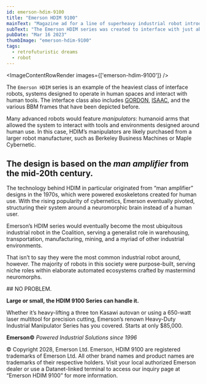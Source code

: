```yaml
---
id: emerson-hdim-9100
title: "Emerson HDIM 9100"
mainText: "Magazine ad for a line of superheavy industrial robot introduced in an alternate 1996."
subText: "The Emerson HDIM series was created to interface with just about anything, using its two sets of arms."
pubDate: "Mar 16 2023"
thumbImage: "emerson-hdim-9100"
tags:
  - retrofuturistic dreams
  - robot
---
```



<ImageContentRowRender 
  images={['emerson-hdim-9100']}
/>

  The `Emerson HDIM` series is an example of the heaviest class of interface robots, systems designed to operate in human spaces and interact with human tools. The interface class also includes [GORDON](/posts/redmond-gordon), [ISAAC](/posts/maple-cybernetic-isaac), and the various BBM frames that have been depicted before.

Many advanced robots would feature *manipulators*: humanoid arms that allowed the system to interact with tools and environments designed around human use. In this case, HDIM’s manipulators are likely purchased from a larger robot manufacturer, such as Berkeley Business Machines or Maple Cybernetic.

## The design is based on the *man amplifier* from the mid-20th century.

The technology behind HDIM in particular originated from “man amplifier” designs in the 1970s, which were powered exoskeletons created for human use. With the rising popularity of cybernetics, Emerson eventually pivoted, structuring their system around a neuromorphic brain instead of a human user.

Emerson’s HDIM series would eventually become the most ubiquitous industrial robot in the Coalition, serving a generalist role in warehousing, transportation, manufacturing, mining, and a myriad of other industrial environments.

That isn’t to say they were the most common industrial robot around, however. The majority of robots in this society were purpose-built, serving niche roles within elaborate automated ecosystems crafted by mastermind neuromorphs.

<QuoteRow author={AuthorCAN} transcription>
## NO PROBLEM.

**Large or small, the HDIM 9100 Series can handle it.**

Whether it’s heavy-lifting a three ton Kasawi autovan or using a 650-watt laser multitool for precision cutting, Emerson’s renown Heavy-Duty Industrial Manipulator Series has you covered. Starts at only $85,000.

**Emerson©**
*Powered Industrial Solutions since 1996*

© Copyright 2028, Emerson Ltd. Emerson, HDIM 9100 are registered trademarks of Emerson Ltd. All other brand names and product names are trademarks of their respective holders. Visit your local authorized Emerson dealer or use a Datanet-linked terminal to access our inquiry page at “Emerson HDIM 9100” for more information.
</QuoteRow>